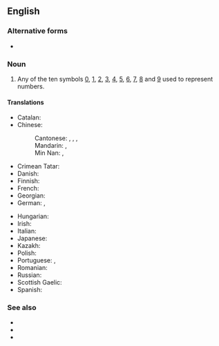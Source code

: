 ==English==

===Alternative forms===
* {{alter|en|arabic numeral||US}}

===Noun===
{{en-noun}}

# {{lb|en|arithmetic}} Any of the ten symbols [[0]], [[1]], [[2]], [[3]], [[4]], [[5]], [[6]], [[7]], [[8]] and [[9]] used to represent numbers.
#: {{syn|en|Hindu-Arabic numeral}}

====Translations====
{{trans-top|any of the ten symbols from 0 through 9}}
* Catalan: {{t|ca|xifra aràbiga|f}}
* Chinese:
*: Cantonese: {{t|yue|阿拉伯數字}}, {{t|yue|阿拉伯数字|tr=aa3 laai1 baak3 sou3 zi6}}, {{t|yue|阿拉伯數目字}}, {{t|yue|阿拉伯数目字|tr=aa3 laai1 baak3 sou3 muk6 zi6}}
*: Mandarin: {{t+|cmn|阿拉伯數字|sc=Hani}}, {{t+|cmn|阿拉伯数字|tr=Ālābó shùzì|sc=Hani}}
*: Min Nan: {{t|nan|番仔碼子}}, {{t|nan|番仔码子|tr=hoan-á-bé-chí}}
* Crimean Tatar: {{t|crh|arap raqamı}}
* Danish: {{t|da|arabertal|n}}
* Finnish: {{t|fi|[[arabialainen]] [[numero]]}}
* French: {{t+|fr|chiffre arabe|m}}
* Georgian: {{t|ka|არაბული ციფრები}}
* German: {{t|de|indisch-arabische Ziffer|f}}, {{t|de|arabische Ziffer|f}}
{{trans-mid}}
* Hungarian: {{t+|hu|arab szám}}
* Irish: {{t|ga|uimhir Arabach|f}}
* Italian: {{t+|it|numero arabo|m}}
* Japanese: {{t+|ja|アラビア数字|tr=Arabia sūji|sc=Jpan}}
* Kazakh: {{t|kk|араб саны|sc=Cyrl}}
* Polish: {{t|pl|cyfra arabska|f}}
* Portuguese: {{t+|pt|algarismo arábico|m}}, {{t+|pt|algarismo|m}}
* Romanian: {{t+|ro|cifră arabă}}
* Russian: {{t|ru|ара́бская ци́фра|f}}
* Scottish Gaelic: {{t|gd|figear Arabach|m}}
* Spanish: {{t|es|número arábigo|m}}
{{trans-bottom}}

===See also===
* {{pedia|lang=en}}
* {{l|en|abjad numeral}}
* {{l|en|Roman numeral}}
